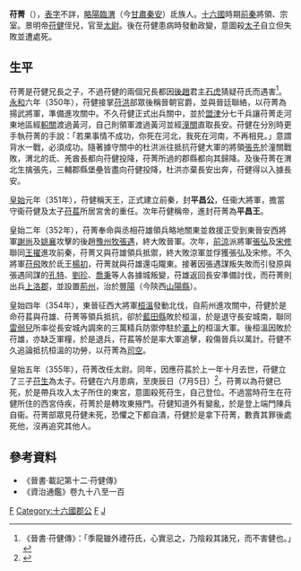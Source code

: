 '''苻菁'''（{{bd|？||355年|7月5日||CatIdx=F}}），[[表字|表字]]不詳，[[略陽|略陽]][[臨渭|臨渭]]（今[[甘肅|甘肅]][[秦安|秦安]]）氐族人。[[十六國|十六國]]時期[[前秦|前秦]]將領、宗室。景明帝[[苻健|苻健]]侄兒，官至[[太尉|太尉]]。後在苻健患病時發動政變，意圖殺[[太子|太子]]自立但失敗並遭處死。

== 生平 ==
苻菁是苻健兄長之子，不過苻健的兩個兄長都因[[後趙|後趙]]君主[[石虎|石虎]]猜疑苻氏而遇害<ref>《晉書·苻健傳》：「季龍雖外禮苻氏，心實忌之，乃陰殺其諸兄，而不害健也。」</ref>。[[永和_(東晉)|永和]]六年（350年），苻健接掌[[苻洪|苻洪]]部眾後稱晉朝官爵，並與晉廷聯絡，以苻菁為揚武將軍，準備進攻關中。不久苻健正式出兵關中，並於[[盟津|盟津]]分七千兵讓苻菁走河東地區經[[軹關|軹關]]渡過黃河，自己則領軍渡過黃河並經[[潼關|潼關]]直取長安。苻健在分別時更手執苻菁的手說：「若果事情不成功，你死在河北，我死在河南，不再相見。」意謂背水一戰，必須成功。隨著據守關中的杜洪派往抵抗苻健大軍的將領[[張先|張先]]於潼關戰敗，渭北的氐、羌酋長都向苻健投降，苻菁所過的郡縣都向其歸降。及後苻菁在渭北生擒張先，三輔郡縣堡壘皆盡向苻健投降，杜洪亦棄長安出奔，苻健得以入據長安。

[[皇始_(前秦)|皇始]]元年（351年），苻健稱天王，正式建立前秦，封'''平昌公'''，任衞大將軍，擔當守衞苻健及太子[[苻萇|苻萇]]所居宮舍的重任。次年苻健稱帝，進封苻菁為'''平昌王'''。

皇始二年（352年），苻菁奉命與丞相苻雄領兵略地關東並救援正受到東晉安西將軍[[謝尚|謝尚]]及[[姚襄|姚襄]]攻擊的後趙[[豫州|豫州]][[州牧|牧]][[張遇|張遇]]，終大敗晉軍。次年，[[前涼|前涼]]派將軍[[張弘|張弘]]及[[宋修|宋修]]聯同[[王擢|王擢]]進攻前秦，苻菁又與苻雄領兵抵禦，終大敗涼軍並俘獲張弘及宋修。不久將軍[[苻飛|苻飛]]敗於氐王[[楊初|楊初]]，苻菁就與苻雄還屯隴東。接著因張遇謀叛失敗而引發原與張遇同謀的[[孔特|孔特]]、[[劉珍|劉珍]]、[[喬秉|喬秉]]等人各據城叛變，苻雄返回長安準備討伐，而苻菁則出兵[[上洛郡|上洛郡]]，並設置[[荊州|荊州]]，治於[[豐陽|豐陽]]（今陝西[[山陽縣|山陽縣]]）。

皇始四年（354年），東晉征西大將軍[[桓溫|桓溫]]發動北伐，自荊州進攻關中，苻健於是命苻萇與苻雄、苻菁等領兵抵抗，卻於[[藍田縣|藍田縣]]敗於桓溫，於是退守長安城南，聯同[[雷弱兒|雷弱兒]]所率從長安城內調來的三萬精兵防禦停駐於[[灞上|灞上]]的桓溫大軍。後桓溫因敗於苻雄，亦缺乏軍糧，於是退兵，苻萇等於是率大軍追擊，殺傷晉兵以萬計。苻健不久追論抵抗桓溫的功勞，以苻菁為[[司空|司空]]。

皇始五年（355年），苻菁改任太尉。同年，因應苻萇於上一年十月去世，苻健立了三子[[苻生|苻生]]為太子。苻健在六月患病，至庚辰日（7月5日）<ref>{{Cite web |url=http://sinocal.sinica.edu.tw/ |title=兩千年中西曆轉換 |accessdate=2012-01-20 |archive-date=2018-06-15 |archive-url=https://web.archive.org/web/20180615004633/http://sinocal.sinica.edu.tw/ |dead-url=yes }}</ref>，苻菁以為苻健已死，於是帶兵攻入太子所住的東宮，意圖殺死苻生，自己登位。不過當時苻生在苻健所住的西宮侍疾，苻菁於是轉攻東掖門。苻健知道外有變亂，於是登上端門陳兵自衞。苻菁部眾見苻健未死，恐懼之下都自潰，苻健於是拿下苻菁，數責其罪後處死他，沒再追究其他人。

== 參考資料 ==
*《晉書·載記第十二·苻健傳》
*《資治通鑑》卷九十八至一百
{{reflist}}

[[Category:晉朝被處決者|F]]
[[Category:十六國郡公|Category:十六國郡公]]
[[Category:前秦皇族|F]]
[[Category:苻姓|J]]